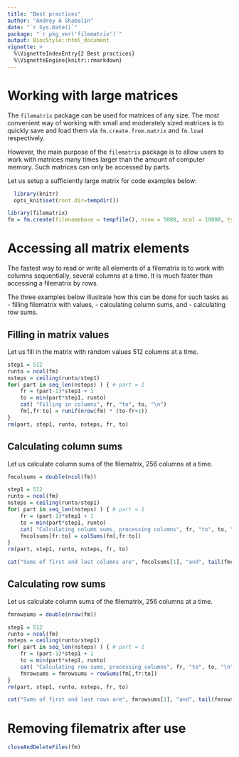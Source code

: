 ```yaml
---
title: "Best practices"
author: "Andrey A Shabalin"
date: "`r Sys.Date()`"
package: "`r pkg_ver('filematrix')`"
output: BiocStyle::html_document
vignette: >
  %\VignetteIndexEntry{2 Best practices}
  %\VignetteEngine{knitr::rmarkdown}
---
```


# Working with large matrices

The `filematrix` package can be used for matrices of any size.
The most convenient way of working with small and moderately sized matrices is to quickly save and load them via `fm.create.from.matrix` and `fm.load` respectively.

However, the main purpose of the `filematrix` package is to allow users to work with matrices many times larger than the amount of computer memory.
Such matrices can only be accessed by parts.

Let us setup a sufficiently large matrix for code examples below:

```r
  library(knitr)
  opts_knit$set(root.dir=tempdir())
```

```r
library(filematrix)
fm = fm.create(filenamebase = tempfile(), nrow = 5000, ncol = 10000, type = "double")
```

# Accessing all matrix elements

The fastest way to read or write all elements of a filematrix
is to work with columns sequentially, several columns at a time.
It is much faster than accessing a filematrix by rows.

The three examples below illustrate how this can be done for such tasks as
- filling filematrix with values, 
- calculating column sums, and
- calculating row sums.


## Filling in matrix values

Let us fill in the matrix with random values 512 columns at a time.
```r
step1 = 512
runto = ncol(fm)
nsteps = ceiling(runto/step1)
for( part in seq_len(nsteps) ) { # part = 1
 	fr = (part-1)*step1 + 1
 	to = min(part*step1, runto)
	cat( "Filling in columns", fr, "to", to, "\n")
 	fm[,fr:to] = runif(nrow(fm) * (to-fr+1))
}
rm(part, step1, runto, nsteps, fr, to)
```

## Calculating column sums

Let us calculate column sums of the filematrix, 256 columns at a time.
```r
fmcolsums = double(ncol(fm))

step1 = 512
runto = ncol(fm)
nsteps = ceiling(runto/step1)
for( part in seq_len(nsteps) ) { # part = 1
 	fr = (part-1)*step1 + 1
 	to = min(part*step1, runto)
	cat( "Calculating column sums, processing columns", fr, "to", to, "\n")
 	fmcolsums[fr:to] = colSums(fm[,fr:to])
}
rm(part, step1, runto, nsteps, fr, to)

cat("Sums of first and last columns are", fmcolsums[1], "and", tail(fmcolsums,1), "\n")
```

## Calculating row sums

Let us calculate column sums of the filematrix, 256 columns at a time.
```r
fmrowsums = double(nrow(fm))

step1 = 512
runto = ncol(fm)
nsteps = ceiling(runto/step1)
for( part in seq_len(nsteps) ) { # part = 1
 	fr = (part-1)*step1 + 1
 	to = min(part*step1, runto)
	cat( "Calculating row sums, processing columns", fr, "to", to, "\n")
 	fmrowsums = fmrowsums + rowSums(fm[,fr:to])
}
rm(part, step1, runto, nsteps, fr, to)

cat("Sums of first and last rows are", fmrowsums[1], "and", tail(fmrowsums,1), "\n")
```

# Removing filematrix after use

```r
closeAndDeleteFiles(fm)
```

